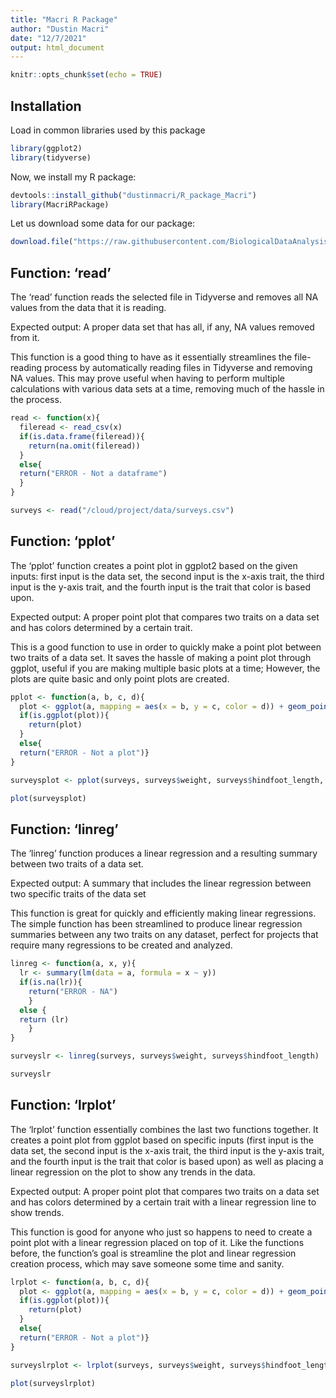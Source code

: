 ```yaml
---
title: "Macri R Package"
author: "Dustin Macri"
date: "12/7/2021"
output: html_document
---
```


```r
knitr::opts_chunk$set(echo = TRUE)
```

## Installation

Load in common libraries used by this package

```r
library(ggplot2)
library(tidyverse)
```

Now, we install my R package:

```r
devtools::install_github("dustinmacri/R_package_Macri")
library(MacriRPackage)
```

Let us download some data for our package:

```r
download.file("https://raw.githubusercontent.com/BiologicalDataAnalysis2019/2021/main/data/surveys.csv", destfile = "/cloud/project/data/surveys.csv")
```


## Function: 'read'

The 'read' function reads the selected file in Tidyverse and removes all NA values from the data that it is reading.

Expected output: A proper data set that has all, if any, NA values removed from it. 

This function is a good thing to have as it essentially streamlines the file- reading process by automatically reading files in Tidyverse and removing NA values. This may prove useful when having to perform multiple calculations with various data sets at a time, removing much of the hassle in the process.

```r
read <- function(x){
  fileread <- read_csv(x)
  if(is.data.frame(fileread)){
    return(na.omit(fileread))
  }
  else{
  return("ERROR - Not a dataframe")
  }
}
```

```r
surveys <- read("/cloud/project/data/surveys.csv")
```


## Function: 'pplot'

The 'pplot' function creates a point plot in ggplot2 based on the given inputs: first input is the data set, the second input is the x-axis trait, the third input is the y-axis trait, and the fourth input is the trait that color is based upon.

Expected output: A proper point plot that compares two traits on a data set and has colors determined by a certain trait.

This is a good function to use in order to quickly make a point plot between two traits of a data set. It saves the hassle of making a point plot through ggplot, useful if you are making multiple basic plots at a time; However, the plots are quite basic and only point plots are created.

```r
pplot <- function(a, b, c, d){
  plot <- ggplot(a, mapping = aes(x = b, y = c, color = d)) + geom_point() + geom_jitter(alpha = 0.7)
  if(is.ggplot(plot)){
    return(plot)
  }
  else{
  return("ERROR - Not a plot")} 
}
```

```r
surveysplot <- pplot(surveys, surveys$weight, surveys$hindfoot_length, surveys$sex)
```

```r
plot(surveysplot)
``` 


## Function: 'linreg'

The 'linreg' function produces a linear regression and a resulting summary between two traits of a data set.

Expected output: A summary that includes the linear regression between two specific traits of the data set

This function is great for quickly and efficiently making linear regressions. The simple function has been streamlined to produce linear regression summaries between any two traits on any dataset, perfect for projects that require many regressions to be created and analyzed.

```r
linreg <- function(a, x, y){
  lr <- summary(lm(data = a, formula = x ~ y))
  if(is.na(lr)){
    return("ERROR - NA")
    }
  else {
  return (lr)
    }
}
```

```r
surveyslr <- linreg(surveys, surveys$weight, surveys$hindfoot_length)
```

```r
surveyslr
```


## Function: 'lrplot'

The 'lrplot' function essentially combines the last two functions together. It creates a point plot from ggplot based on specific inputs (first input is the data set, the second input is the x-axis trait, the third input is the y-axis trait, and the fourth input is the trait that color is based upon) as well as placing a linear regression on the plot to show any trends in the data.

Expected output: A proper point plot that compares two traits on a data set and has colors determined by a certain trait with a linear regression line to show trends.

This function is good for anyone who just so happens to need to create a point plot with a linear regression placed on top of it. Like the functions before, the function's goal is streamline the plot and linear regression creation process, which may save someone some time and sanity.

```r
lrplot <- function(a, b, c, d){
  plot <- ggplot(a, mapping = aes(x = b, y = c, color = d)) + geom_point() + geom_jitter(alpha = 0.7) + geom_smooth(method = "lm", color = "black")
  if(is.ggplot(plot)){
    return(plot)
  }
  else{
  return("ERROR - Not a plot")} 
}
```

```r
surveyslrplot <- lrplot(surveys, surveys$weight, surveys$hindfoot_length, surveys$sex)
```

```r
plot(surveyslrplot)
```